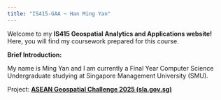 ```yaml
---
title: "IS415-GAA ~ Han Ming Yan"
---
```


Welcome to my **IS415 Geospatial Analytics and Applications website!** Here, you will find my coursework prepared for this course.

**Brief Introduction:**

My name is Ming Yan and I am currently a Final Year Computer Science Undergraduate studying at Singapore Management University (SMU).

Project: [**ASEAN Geospatial Challenge 2025 (sla.gov.sg)**](https://geoworks.sla.gov.sg/programmes/aseangeospatialchallenge/)
